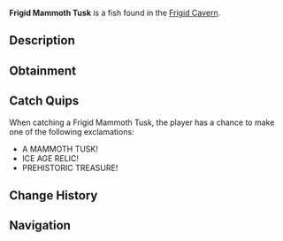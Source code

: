 {{FishInfobox
|image          = Frigid Mammoth Tusk.png
|rarity         = Mythical
|sea            = First Sea
|location       = [[Frigid Cavern]]
|sublocation    = 
|sources        = Fishing Rod
|radar_location = 
|prog_speed     = -40
|xp             = 1200
|weather        = 
|time           = 
|season         = Winter
|bait           = 
|base_weight    = 500
|base_value     = 3000
|weight_range   = 250
|base_chance    = 0.05
|base_resil     = 15
}}
'''Frigid Mammoth Tusk''' is a {{Rarity|Mythical}} fish found in the [[Frigid Cavern]].

== Description ==
{{Description|A massive mammoth tusk perfectly preserved in ancient ice, still emanating prehistoric power.|Bestiary Entry}}

== Obtainment ==
{{Description|Hidden in the oldest, deepest part of the frozen cavern.|Bestiary Hint}}
{{Fish Availability|
Frigid Cavern
|top_rods      = 
Leviathan's Fang Rod\81205.44\261262.41;
Free Spirit Rod\73906.35\256609.94;
Trident Rod\71002.77\246528.42;
No-Life Rod\57500.82\182648.54;
Great Rod of Oscar\56016.45\149516.38;
Resourceful Rod\41304.56\125498.45;
Destiny Rod\42882.7\122955.64;
Azure Of Lagoon\50303.06\183703.37;
Abyssal Specter Rod\46296.55\155831.9;
Zeus Rod\46342.32\140377.49;
Blazebringer Rod\44271.07\134888.45;
Seraphic Rod\55924.41\160897.48;
Ethereal Prism Rod\55689.84\156346.1;
Astralhook Rod\55416.07\157486.86;
Rod Of The Forgotten Fang\51883.95\155229.96;
Challenger's Rod\51821.95\161852.27;
Rod Of The Depths\46543.99\137427.08;
Verdant Shear Rod\45715.76\139530.21;
Rod Of The Exalted One\44601.5\131092.74;
Depthseeker Rod\42822.45\135010.74;
Avalanche Rod\38237.92\119530.36;
Volcanic Rod\36152.16\110942.86;
Steady Rod\12916.94\46322.56
|recommended   = Trident Rod
}}

== Catch Quips ==
When catching a Frigid Mammoth Tusk, the player has a chance to make one of the following exclamations:
* A MAMMOTH TUSK!
* ICE AGE RELIC!
* PREHISTORIC TREASURE!

== Change History ==
{{Change History|{{subst:Current Version}}}}

== Navigation ==
{{Fish Navbox|Frigid Cavern}}